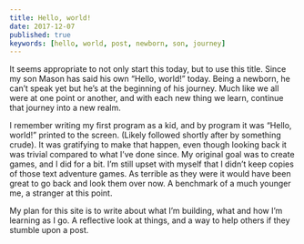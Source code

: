 ```yaml
---
title: Hello, world!
date: 2017-12-07
published: true
keywords: [hello, world, post, newborn, son, journey]
---
```


It seems appropriate to not only start this today, but to use this title. Since my son Mason has said his own “Hello, world!” today. Being a newborn, he can’t speak yet but he’s at the beginning of his journey. Much like we all were at one point or another, and with each new thing we learn, continue that journey into a new realm.

I remember writing my first program as a kid, and by program it was “Hello, world!” printed to the screen. (Likely followed shortly after by something crude). It was gratifying to make that happen, even though looking back it was trivial compared to what I’ve done since. My original goal was to create games, and I did for a bit. I’m still upset with myself that I didn’t keep copies of those text adventure games. As terrible as they were it would have been great to go back and look them over now. A benchmark of a much younger me, a stranger at this point.

My plan for this site is to write about what I’m building, what and how I’m learning as I go. A reflective look at things, and a way to help others if they stumble upon a post.
